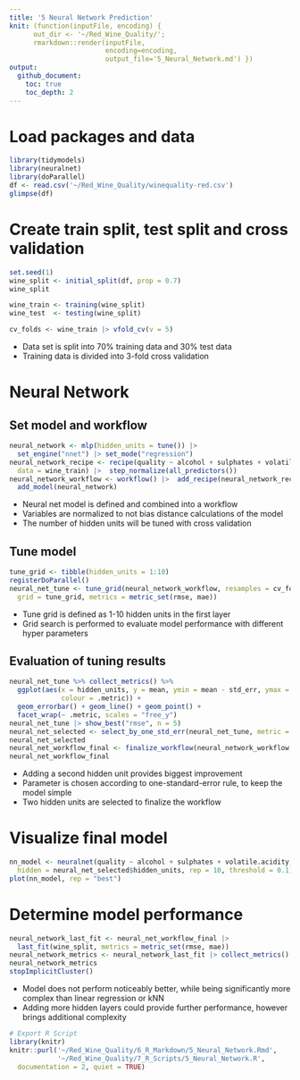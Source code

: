 ```yaml
---
title: '5 Neural Network Prediction'
knit: (function(inputFile, encoding) { 
      out_dir <- '~/Red_Wine_Quality/';
      rmarkdown::render(inputFile,
                        encoding=encoding, 
                        output_file='5_Neural_Network.md') })
output:
  github_document:
    toc: true
    toc_depth: 2
---
```


# Load packages and data
```r
library(tidymodels)
library(neuralnet)
library(doParallel)
df <- read.csv('~/Red_Wine_Quality/winequality-red.csv')
glimpse(df)
```

# Create train split, test split and cross validation
```r
set.seed(1)
wine_split <- initial_split(df, prop = 0.7)
wine_split

wine_train <- training(wine_split)
wine_test  <- testing(wine_split)

cv_folds <- wine_train |> vfold_cv(v = 5)
```

- Data set is split into 70% training data and 30% test data
- Training data is divided into 3-fold cross validation

# Neural Network
## Set model and workflow
```r
neural_network <- mlp(hidden_units = tune()) |>  
  set_engine("nnet") |> set_mode("regression")
neural_network_recipe <- recipe(quality ~ alcohol + sulphates + volatile.acidity,
  data = wine_train) |>  step_normalize(all_predictors())
neural_network_workflow <- workflow() |>  add_recipe(neural_network_recipe) |>  
  add_model(neural_network)
```

- Neural net model is defined and combined into a workflow
- Variables are normalized to not bias distance calculations of the model
- The number of hidden units will be tuned with cross validation

## Tune model
```r
tune_grid <- tibble(hidden_units = 1:10)
registerDoParallel()
neural_net_tune <- tune_grid(neural_network_workflow, resamples = cv_folds,
  grid = tune_grid, metrics = metric_set(rmse, mae))
```

- Tune grid is defined as 1-10 hidden units in the first layer
- Grid search is performed to evaluate model performance with different hyper parameters

## Evaluation of tuning results
```r
neural_net_tune %>% collect_metrics() %>%
  ggplot(aes(x = hidden_units, y = mean, ymin = mean - std_err, ymax = mean + std_err, 
             colour = .metric)) +
  geom_errorbar() + geom_line() + geom_point() +
  facet_wrap(~ .metric, scales = "free_y")
neural_net_tune |> show_best("rmse", n = 5) 
neural_net_selected <- select_by_one_std_err(neural_net_tune, metric = "rmse", hidden_units)
neural_net_selected
neural_net_workflow_final <- finalize_workflow(neural_network_workflow, neural_net_selected)
neural_net_workflow_final
```

- Adding a second hidden unit provides biggest improvement
- Parameter is chosen according to one-standard-error rule, to keep the model simple
- Two hidden units are selected to finalize the workflow

# Visualize final model
```r
nn_model <- neuralnet(quality ~ alcohol + sulphates + volatile.acidity, data = wine_train, 
  hidden = neural_net_selected$hidden_units, rep = 10, threshold = 0.1) 
plot(nn_model, rep = "best")
```

# Determine model performance
```r
neural_network_last_fit <- neural_net_workflow_final |> 
  last_fit(wine_split, metrics = metric_set(rmse, mae))
neural_network_metrics <- neural_network_last_fit |> collect_metrics()
neural_network_metrics
stopImplicitCluster()
```

- Model does not perform noticeably better, while being significantly more complex than linear regression or kNN
- Adding more hidden layers could provide further performance, however brings additional complexity

```r
# Export R Script
library(knitr)
knitr::purl('~/Red_Wine_Quality/6_R_Markdown/5_Neural_Network.Rmd', 
            '~/Red_Wine_Quality/7_R_Scripts/5_Neural_Network.R',
  documentation = 2, quiet = TRUE)
```